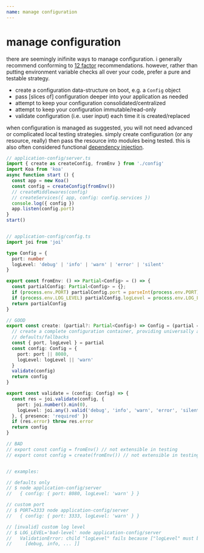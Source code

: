 ```yaml
---
name: manage configuration
---
```


# manage configuration

there are seemingly inifinite ways to manage configuration.  i generally recommend
conforming to [12 factor](https://12factor.net/config) recommendations. however, rather
than putting environment variable checks all over your code, prefer a pure and
testable strategy.

* create a configuration data-structure on boot, e.g. a `Config` object
* pass [slices of] configuration deeper into your application as needed
* attempt to keep your configuration consolidated/centralized
* attempt to keep your configuration immutable/read-only
* validate configuration (i.e. user input) each time it is created/replaced

when configuration is managed as suggested, you will not need advanced or
complicated local testing strategies.  simply create configuration (or any resource, really)
then pass the resource into modules being tested. this is also often considered
functional [dependency injection](https://en.wikipedia.org/wiki/Dependency_injection).

```typescript
// application-config/server.ts
import { create as createConfig, fromEnv } from './config'
import Koa from 'koa'
async function start () {
  const app = new Koa()
  const config = createConfig(fromEnv())
  // createMiddlewares(config)
  // createServices({ app, config: config.services })
  console.log({ config })
  app.listen(config.port)
}
start()


// application-config/config.ts
import joi from 'joi'

type Config = {
  port: number
  logLevel: 'debug' | 'info' | 'warn' | 'error' | 'silent'
}

export const fromEnv: () => Partial<Config> = () => {
  const partialConfig: Partial<Config> = {};
  if (process.env.PORT) partialConfig.port = parseInt(process.env.PORT)
  if (process.env.LOG_LEVEL) partialConfig.logLevel = process.env.LOG_LEVEL as any
  return partialConfig
}

// GOOD
export const create: (partial?: Partial<Config>) => Config = (partial = {}) => {
  // create a complete configuration container, providing universally applicable
  // defaults/fallbacks
  const { port, logLevel } = partial
  const config: Config = {
    port: port || 8080,
    logLevel: logLevel || 'warn'
  }
  validate(config)
  return config
}

export const validate = (config: Config) => {
  const res = joi.validate(config, {
    port: joi.number().min(0),
    logLevel: joi.any().valid('debug', 'info', 'warn', 'error', 'silent')
  }, { presence: 'required' })
  if (res.error) throw res.error
  return config
}

// BAD
// export const config = fromEnv() // not extensible in testing
// export const config = create(fromEnv()) // not extensible in testing


// examples:

// defaults only
// $ node application-config/server
//   { config: { port: 8080, logLevel: 'warn' } }

// custom port
// $ PORT=3333 node application-config/server
//   { config: { port: 3333, logLevel: 'warn' } }

// [invalid] custom log level
// $ LOG_LEVEL='bad-level' node application-config/server
//   ValidationError: child "logLevel" fails because ["logLevel" must be one of
//     [debug, info, ... ]]
```
